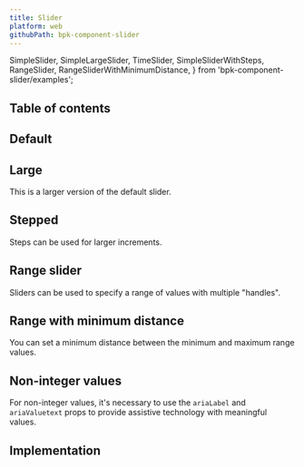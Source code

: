 ```yaml
---
title: Slider
platform: web
githubPath: bpk-component-slider
---
```



  SimpleSlider,
  SimpleLargeSlider,
  TimeSlider,
  SimpleSliderWithSteps,
  RangeSlider,
  RangeSliderWithMinimumDistance,
} from 'bpk-component-slider/examples';

## Table of contents

## Default

<PresentationBlock>
  <SimpleSlider />
</PresentationBlock>

## Large

This is a larger version of the default slider.

<PresentationBlock>
  <SimpleLargeSlider />
</PresentationBlock>

## Stepped

Steps can be used for larger increments.

<PresentationBlock>
  <SimpleSliderWithSteps />
</PresentationBlock>

## Range slider

Sliders can be used to specify a range of values with multiple "handles".

<PresentationBlock>
  <RangeSlider />
</PresentationBlock>

## Range with minimum distance

You can set a minimum distance between the minimum and maximum range values.

<PresentationBlock>
  <RangeSliderWithMinimumDistance />
</PresentationBlock>

## Non-integer values

For non-integer values, it's necessary to use the `ariaLabel` and `ariaValuetext` props to provide assistive technology with meaningful values.

<PresentationBlock>
  <TimeSlider />
</PresentationBlock>

## Implementation

<Readme />
